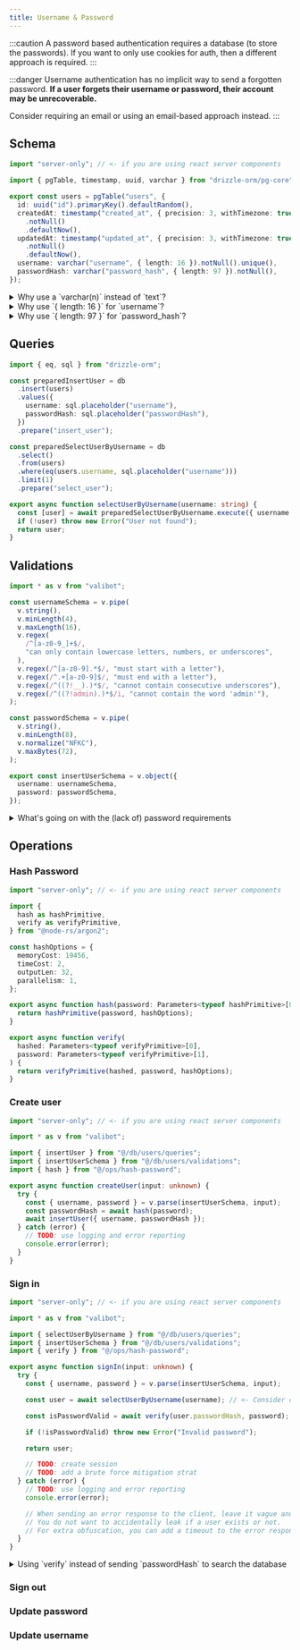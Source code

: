```yaml
---
title: Username & Password
---
```


:::caution
A password based authentication requires a database (to store the passwords). If you want to only use cookies for auth, then a different approach is required.
:::

:::danger
Username authentication has no implicit way to send a forgotten password. **If a user forgets their username or password, their account may be unrecoverable.**

Consider requiring an email or using an email-based approach instead.
:::

## Schema

```ts title="@/db/schema.ts" {3} ins={13-14}
import "server-only"; // <- if you are using react server components

import { pgTable, timestamp, uuid, varchar } from "drizzle-orm/pg-core";

export const users = pgTable("users", {
  id: uuid("id").primaryKey().defaultRandom(),
  createdAt: timestamp("created_at", { precision: 3, withTimezone: true })
    .notNull()
    .defaultNow(),
  updatedAt: timestamp("updated_at", { precision: 3, withTimezone: true })
    .notNull()
    .defaultNow(),
  username: varchar("username", { length: 16 }).notNull().unique(),
  passwordHash: varchar("password_hash", { length: 97 }).notNull(),
});
```

<details>
  <summary>Why use a `varchar(n)` instead of `text`?</summary>

    In PostgreSQL, `varchar` allows you to specify a [maximum length for the column without using blank character padding](https://www.postgresql.org/docs/current/datatype-character.html#DATATYPE-CHARACTER).

    Without setting a limit, the size of the input could be as large as the column allows. The maximum size for a single field in PostgreSQL is [1 GB](https://www.postgresql.org/docs/current/limits.html#LIMITS-TABLE). That could be exploited by a bad actor to use extra space and processing in your database.

    :::caution
    Restricting the length is only a partial solution to sanitizing user input. Doing so on the database columns is a last line of defense.

    Input sanitization and validation should be done on the server before ever reaching the database.
    :::

    :::note
    `text` columns are more performant than `varchar(n)` columns because they don't include the length check

    In a future version of wunshot, `text` with a `CHECK` constraint may be the recommended approach. That would enable a more comprehensive check for accepted characters and length without the overhead of the `varchar(n)` check.

    At time of writing, [Drizzle ORM does not support `CHECK` constraints](https://orm.drizzle.team/docs/indexes-constraints#check).
    :::

</details>

<details>
  <summary>Why use `{ length: 16 }` for `username`?</summary>

    Specifying the actual number to use for the limit comes down to personal preference and UI constraints. I chose 16 somewhat arbitrarily. For comparison, [Twitter/X uses 15](https://help.x.com/en/managing-your-account/x-username-rules), TikTok uses 24, and Instagram uses 30.

    If you are building a system where actual names are used for the username (ex: `[firstname]_[lastname]`), then a longer limit may be appropriate.

</details>

<details>
  <summary>Why use `{ length: 97 }` for `password_hash`?</summary>
    For this recommendation, I assume that passwords will be run through [argon2id with recommended settings](https://cheatsheetseries.owasp.org/cheatsheets/Password_Storage_Cheat_Sheet.html#argon2id) before being sent to the database. The total output should be 97 characters long if the hash length is set to 32 bytes (the digest will be 43 characters).

    **Ideally, you should use the exact length of the output of whatever hashing algorithm you are using.** But if you aren't sure, `text` is an adequate choice.

    <details>
      <summary>Why not use `pgcrypto crypt()`?</summary>
        `pgcrypto` provides a built-in [`crypt()` function that hashes passwords](https://www.postgresql.org/docs/current/pgcrypto.html#PGCRYPTO-PASSWORD-HASHING-FUNCS).
        There are four main reasons wunshot opts not to use it:
        1. Relying on a database function for hashing means that the password would need to remain in plaintext while in transit. (All transit between your app and the database should be encrypted, but that's a different topic.)
        2. The recommended `argon2id` algorithm is not available in `pgcrypto`.
        3. `pgcrypto` integration with Drizzle ORM is not straight-forward. It would involve a lot of magic `sql`
        4. Hashing in the server/application layer continues to _just work_ if a different RDBMS is used.
    </details>

</details>

## Queries

```ts title="@/db/users/queries.ts" {1} ins={6-7, 11-22}
import { eq, sql } from "drizzle-orm";

const preparedInsertUser = db
  .insert(users)
  .values({
    username: sql.placeholder("username"),
    passwordHash: sql.placeholder("passwordHash"),
  })
  .prepare("insert_user");

const preparedSelectUserByUsername = db
  .select()
  .from(users)
  .where(eq(users.username, sql.placeholder("username")))
  .limit(1)
  .prepare("select_user");

export async function selectUserByUsername(username: string) {
  const [user] = await preparedSelectUserByUsername.execute({ username });
  if (!user) throw new Error("User not found");
  return user;
}
```

## Validations

```ts title="@/db/users/validations.ts"
import * as v from "valibot";

const usernameSchema = v.pipe(
  v.string(),
  v.minLength(4),
  v.maxLength(16),
  v.regex(
    /^[a-z0-9_]+$/,
    "can only contain lowercase letters, numbers, or underscores",
  ),
  v.regex(/^[a-z0-9].*$/, "must start with a letter"),
  v.regex(/^.+[a-z0-9]$/, "must end with a letter"),
  v.regex(/^((?!__).)*$/, "cannot contain consecutive underscores"),
  v.regex(/^((?!admin).)*$/i, "cannot contain the word 'admin'"),
);

const passwordSchema = v.pipe(
  v.string(),
  v.minLength(8),
  v.normalize("NFKC"),
  v.maxBytes(72),
);

export const insertUserSchema = v.object({
  username: usernameSchema,
  password: passwordSchema,
});
```

<details>
<summary>What's going on with the (lack of) password requirements</summary>

Based on information from [OWASP](https://cheatsheetseries.owasp.org/cheatsheets/Authentication_Cheat_Sheet.html#implement-proper-password-strength-controls) and [NIST](https://pages.nist.gov/800-63-3/sp800-63b.html#memsecret), the only hard restriction on password input should be a minimum length of 8 characters.

The `normalize` function is used to ensure unicode support. Read more about unicode normalization [here](https://en.wikipedia.org/wiki/Unicode_equivalence#Normal_forms) and [here](https://www.unicode.org/reports/tr15/).

The 72 `maxBytes` limit is **not** exactly in line with the OWASP and NIST recommendations, but I think it will work well for most applications.

- [72 bytes is the maximum input size the BCRYPT hashing algorithm can handle](https://en.wikipedia.org/wiki/Bcrypt#User_input). (`aron2id` is the recommended hashing algorithm, but I can't control where this code is pasted to. So may as well maximize compatibility if it doesn't realistically harm security)
- It is _probably_ large enough for a 64 character passphrase (if it's UTF-8 encoded)
- It prevents [DoS attacks associated with long passwords](https://www.acunetix.com/vulnerabilities/web/long-password-denial-of-service/)

If you are using a different hashing algorithm, you can use something like `v.maxLength(64)` or higher instead.

</details>

## Operations

### Hash Password

```ts title="@/ops/hash-password.ts"
import "server-only"; // <- if you are using react server components

import {
  hash as hashPrimitive,
  verify as verifyPrimitive,
} from "@node-rs/argon2";

const hashOptions = {
  memoryCost: 19456,
  timeCost: 2,
  outputLen: 32,
  parallelism: 1,
};

export async function hash(password: Parameters<typeof hashPrimitive>[0]) {
  return hashPrimitive(password, hashOptions);
}

export async function verify(
  hashed: Parameters<typeof verifyPrimitive>[0],
  password: Parameters<typeof verifyPrimitive>[1],
) {
  return verifyPrimitive(hashed, password, hashOptions);
}
```

### Create user

```ts title="@/ops/create-user.ts"
import "server-only"; // <- if you are using react server components

import * as v from "valibot";

import { insertUser } from "@/db/users/queries";
import { insertUserSchema } from "@/db/users/validations";
import { hash } from "@/ops/hash-password";

export async function createUser(input: unknown) {
  try {
    const { username, password } = v.parse(insertUserSchema, input);
    const passwordHash = await hash(password);
    await insertUser({ username, passwordHash });
  } catch (error) {
    // TODO: use logging and error reporting
    console.error(error);
  }
}
```

### Sign in

```ts title="@/ops/sign-in.ts"
import "server-only"; // <- if you are using react server components

import * as v from "valibot";

import { selectUserByUsername } from "@/db/users/queries";
import { insertUserSchema } from "@/db/users/validations";
import { verify } from "@/ops/hash-password";

export async function signIn(input: unknown) {
  try {
    const { username, password } = v.parse(insertUserSchema, input);

    const user = await selectUserByUsername(username); // <- Consider caching this result

    const isPasswordValid = await verify(user.passwordHash, password);

    if (!isPasswordValid) throw new Error("Invalid password");

    return user;

    // TODO: create session
    // TODO: add a brute force mitigation strat
  } catch (error) {
    // TODO: use logging and error reporting
    console.error(error);

    // When sending an error response to the client, leave it vague and generic such as: "Invalid username or password"
    // You do not want to accidentally leak if a user exists or not.
    // For extra obfuscation, you can add a timeout to the error response if the user doesn't exist.
  }
}
```

<details>
<summary>Using `verify` instead of sending `passwordHash` to search the database</summary>

A different approach to the sign in data flow would be to hash the password on the server, and then query the database for a row with the matching username **and** hashed password.

There are a few downsides to that approach:

- It probably means using a single salt for all passwords
- Every sign-in attempt will require a database query (whereas the server can cache the result of searching by username and use `verify` on the cached result)
- Since every request requires using a relatively intensive hashing algorithm, a bad actor could potentially overload the server with a large amount of sign-in attempts

</details>

### Sign out

### Update password

### Update username
